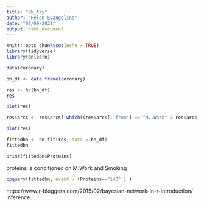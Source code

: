 ```yaml
---
title: "BN_try"
author: "Helen Evangelina"
date: "08/09/2021"
output: html_document
---
```


```r
knitr::opts_chunk$set(echo = TRUE)
library(tidyverse)
library(bnlearn)
```

```r
data(coronary)
```

```r
bn_df <- data.frame(coronary)

res <- hc(bn_df)
res

plot(res)
```

```r
res$arcs <- res$arcs[-which((res$arcs[,'from'] == "M..Work" & res$arcs[,'to'] == "Family")),]
```

```r
plot(res)
```

```r
fittedbn <- bn.fit(res, data = bn_df)
fittedbn
```

```r
print(fittedbn$Proteins)
```

proteins is conditioned on M.Work and Smoking 

```r
cpquery(fittedbn, event = (Proteins=="140" ) )
```

https://www.r-bloggers.com/2015/02/bayesian-network-in-r-introduction/
inference.
